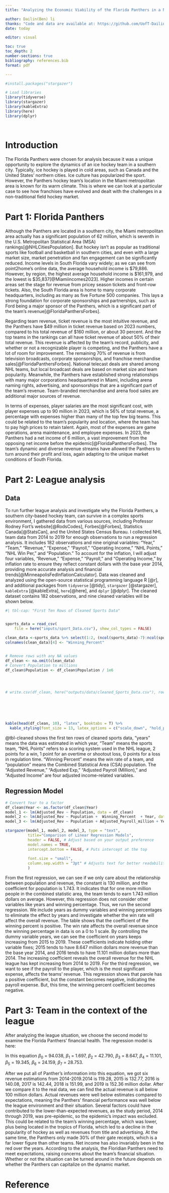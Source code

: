 ```yaml
---
title: "Analyzing the Economic Viability of the Florida Panthers in a Non-traditional Hockey Marke"

author: Dailin(Ben) li
thanks: "Code and data are available at: https://github.com/UofT-DailinLi/NHL-Florida-Panthers-Team-Analysis.git" 
date: today

editor: visual

toc: true
toc_depth: 2
number-sections: true
bibliography: references.bib
format: pdf

---
```


\newpage

```r
#install.packages("stargazer")

# Load libraries
library(tidyverse)
library(stargazer)
library(kableExtra)
library(here)
library(dplyr)




```

# Introduction
The Florida Panthers were chosen for analysis because it was a unique opportunity to explore the dynamics of an ice hockey team in a southern city. Typically, ice hockey is played in cold areas, such as Canada and the United States’ northern cities. Ice culture has popularized the sport. However, the Panthers hockey team's location in the Miami metropolitan area is known for its warm climate. This is where we can look at a particular case to see how franchises have evolved and dealt with the challenges in a non-traditional field hockey market.


# Part 1: Florida Panthers
Although the Panthers are located in a southern city, the Miami metropolitan area actually has a significant population of 62 million, which is seventh in the U.S. Metropolitan Statistical Area (MSA) rankings[@NHLCitiesPopulation]. But hockey isn't as popular as traditional sports like football and basketball in southern cities, and even with a large market size, market penetration and fan engagement can be significantly reduced. Income levels in South Florida vary widely; as we can see from point2home's online data, the average household income is $79,886. However, by region, the highest average household income is $161,979, and the lowest is $35,837[@Miamiincomes2023]. Higher incomes in certain areas set the stage for revenue from pricey season tickets and front-row tickets. Also, the South Florida area is home to many corporate headquarters, including as many as five Fortune 500 companies. This lays a strong foundation for corporate sponsorships and partnerships, such as Ford being a major sponsor of the Panthers, which is a significant part of the team's revenue[@FloridaPanthersForbes].

Regarding team revenue, ticket revenue is the most intuitive revenue, and the Panthers have $49 million in ticket revenue based on 2023 numbers, compared to his total revenue of $160 million, or about 30 percent. And the top teams in the rankings can all have ticket revenue of about 50% of their total revenue. This revenue is affected by the team's record, publicity, and whether or not a recognizable player is competing, and the Panthers have a lot of room for improvement. The remaining 70% of revenue is from television broadcasts, corporate sponsorships, and franchise merchandise sales[@FloridaPanthersForbes]. National telecast deals are shared among NHL teams, but local broadcast deals are based on market size and team popularity. Meanwhile, the Panthers have established strong relationships with many major corporations headquartered in Miami, including arena naming rights, advertising, and sponsorships that are a significant part of the team's revenue. Team-branded merchandise and arena food sales are additional major sources of revenue.


In terms of expenses, player salaries are the most significant cost, with player expenses up to 90 million in 2023, which is 56% of total revenue, a percentage with expenses higher than many of the top few big teams. This could be related to the team's popularity and location, where the team has to pay high prices to retain talent. Again, most of the expenses are game operations, arena maintenance, and employee expenses. In 2023, the Panthers had a net income of 6 million, a vast improvement from the opposing net income before the epidemic[@FloridaPanthersForbes]. The team's dynamic and diverse revenue streams have allowed the Panthers to turn around their profit and loss, again adapting to the unique market conditions of South Florida.

# Part 2: League analysis

## Data
To run further league analysis and investigate why the Florida Panthers, a southern city-based hockey team, can survive in a complex sports environment, I gathered data from various sources, including Professor Rodney Fort's website[@RodsCodes], Forbes[@Forbes], Statistics Canada[@StatsCan], and the United States Census Bureau. I collected NHL team data from 2014 to 2019 for enough observations to run a regression analysis. It includes 182 observations and nine original variables: "Year," "Team," "Revenue," "Expense," "Payroll," "Operating Income," "NHL Points," "NHL Win Per," and "Population." To account for the inflation, I will adjust four variables, "Revenue," "Expense," "Payroll," and "Operating Income," by inflation rate to ensure they reflect constant dollars with the base year 2014, providing more accurate analysis and financial trends[@MinneapolisFedInflationCalculator]. Data was cleaned and analyzed using the open-source statistical programming language R [@r], and additional packages from `tidyverse` [@tidy], `stargazer` [@stargazer], `kableExtra` [@kableExtra], `here`[@here], and `dplyr` [@dplyr]. The cleaned dataset contains 182 observations, and nine cleaned variables will be shown below.


```r
#| tbl-cap: "First Ten Rows of Cleaned Sports Data"


sports_data = read_csv(
    file = here("inputs/sport_Data.csv"), show_col_types = FALSE)

clean_data <-sports_data %>% select(1:2, (ncol(sports_data)-7):ncol(sports_data))
colnames(clean_data)[4] <- "Winning_Percent"


# Remove rows with any NA values
df_clean <- na.omit(clean_data)
# Convert Population to millions
df_clean$Population <- df_clean$Population / 1e6




# write.csv(df_clean, here("outputs/data/cleaned_Sports_Data.csv"), row.names = FALSE)






kable(head(df_clean, 10), "latex", booktabs = T) %>%
  kable_styling(font_size = 13, latex_options = c("scale_down", "hold_position")) 

```

@tbl-cleaned shows the first ten rows of cleaned sports data, "years" means the data was estimated in which year, "Team" means the sports team, "NHL Points" refers to a scoring system used in the NHL league, 2 points for a win, 1 point for an overtime or shootout loss, 0 points for a loss in regulation time. "Winning Percent" means the win rate of a team, and "population" means the Combined Statistical Area (CSA) population. The "Adjusted Revenue," "Adjusted Exp," "Adjusted Payroll (Million)," and "Adjusted Income" are four adjusted income-related variables.

## Regression Model


```r
# Convert Year to a factor
df_clean$Year <- as.factor(df_clean$Year)
model_1 <- lm(Adjusted_Rev ~ Population, data = df_clean)
model_2 <- lm(Adjusted_Rev ~ Population +  Winning_Percent  + Year, data = df_clean)
model_3 <- lm(Adjusted_Rev ~ Population + Adjusted_Payroll_million + Year +  Winning_Percent, data = df_clean)
```

```r

stargazer(model_1, model_2, model_3, type = "text",
          title="Comparison of Linear Regression Models",
          header = FALSE, # Adjust based on your output preference
          model.names = TRUE,
          intercept.bottom = FALSE, # Puts intercept at the top
          
          font.size = "small",
          column.sep.width = "3pt" # Adjusts text for better readability 
          )

```

From the first regression, we can see if we only care about the relationship between population and revenue, the constant is 130 million, and the coefficient for population is 1.743. It indicates that for one more million people in the combined statistic area, the team tends to earn 1.743 million dollars on average. However, this regression does not consider other variables like years and winning percentage. Thus, we run the second regression. We include years as dummy variables and winning percentages to eliminate the effect by years and investigate whether the win rate will affect the overall revenue. The table shows that the coefficient of the winning percent is positive. The win rate affects the overall revenue since the winning percentage in data is on a 0 to 1 scale. By controlling the dummy variable years, we can see the coefficient on years keeps increasing from 2015 to 2019. These coefficients indicate holding other variable fixes; 2015 tends to have 8.647 million dollars more revenue than the base year 2014, and 2016 tends to have 11.101 million dollars more than 2014. The increasing coefficient reveals the overall revenue for the NHL league has kept increasing from 2014 to 2019. For the third regression, we want to see if the payroll to the player, which is the most significant expense, affects the teams’ revenue. This regression shows that parole has a positive coefficient, but the constant becomes negative, indicating the payroll expense. But, this time, the winning percent coefficient becomes negative.






# Part 3: Team in the context of the league

After analyzing the league situation, we choose the second model to examine the Florida Panthers' financial health. The regression model is here:     


\begin{align*}
\text{Adjusted\_Rev} = \ & \beta_0 + \beta_1 \times \text{Population} + \beta_2 \times \text{Winning\_Percent} + \\
& \beta_3 \times \text{Year2015} + \beta_4 \times \text{Year2016} + \beta_5 \times \text{Year2017} + \\
& \beta_6 \times \text{Year2018} + \beta_7 \times \text{Year2019} + \epsilon
\end{align*}

In this equation $\beta_0$ = 94.038, $\beta_1$ = 1.697, $\beta_2$ = 42.790, $\beta_3$ = 8.647, $\beta_4$ = 11.101, $\beta_5$ = 19.345, $\beta_6$ = 24.159, $\beta_7$ = 28.753. 


After we put all of Panther's information into this equation, we got six revenue estimations from 2014-2019.2014 is 119.28, 2015 is 132.77, 2016 is 140.08, 2017 is 142.44, 2018 is 151.99, and 2019 is 152.36 million dollar. After we compare it to the real data, we can find the actual revenue is all below 100 million dollars. Actual revenues were well below estimates compared to expectations, meaning the Panthers' financial performance was well below the league environment and their situation. Several factors could have contributed to the lower-than-expected revenues, as the study period, 2014 through 2019, was pre-epidemic, so the epidemic's impact was excluded. This could be related to the team's winning percentage, which was lower, plus being located in the tropics of Florida, which led to a decline in the popularity of hockey as well as revenues from title and advertising. At the same time, the Panthers only made 30% of their gate receipts, which is a far lower figure than other teams. Net income has also invariably been in the red over the years. According to the analysis, the Floridian Panthers need to meet expectations, raising concerns about the team's financial situation. Whether or not the situation can be turned around in the future depends on whether the Panthers can capitalize on the dynamic market.





\newpage
# Reference